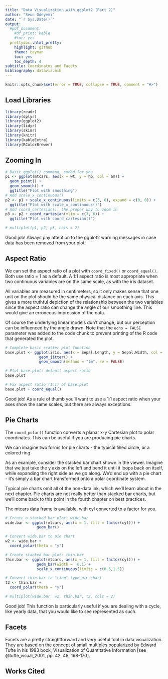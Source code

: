 ```yaml
---
title: "Data Visualization with ggplot2 (Part 2)"
author: "Seun Odeyemi"
date: "`r Sys.Date()`"
output:
  #pdf_document:
    #df_print: kable
    #toc: yes
  prettydoc::html_pretty:
    highlight: github
    theme: cayman
    toc: yes
    toc_depth: 4
subtitle: Coordinates and Facets
bibliography: dataviz.bib
---
```


```r
knitr::opts_chunk$set(error = TRUE, collapse = TRUE, comment = "#>")
```

## Load Libraries
```r
library(readr)
library(dplyr)
library(ggplot2)
library(tidyr)
library(skimr)
library(knitr)
library(kableExtra)
library(RColorBrewer)
```

## Zooming In

```r
# Basic ggplot() command, coded for you
p1 <- ggplot(mtcars, aes(x = wt, y = hp, col = am)) + 
  geom_point() + 
  geom_smooth() +
  ggtitle("Plot with smoothing")
# Add scale_x_continuous()
p2 <- p1 + scale_x_continuous(limits = c(3, 6), expand = c(0, 0)) +
  ggtitle("Plot with scale_x_continuous()")
# Add coord_cartesian(): the proper way to zoom in
p3 <- p2 + coord_cartesian(xlim = c(3, 6)) +
  ggtitle("Plot with coord_cartesian()")

```

```r
# multiplot(p1, p2, p3, cols = 2)
```

Good job! Always pay attention to the ggplot2 warning messages in case data has been removed from your plot!

## Aspect Ratio

We can set the aspect ratio of a plot with `coord_fixed()` or `coord_equal()`. Both use ratio = 1 as a default. A 1:1 aspect ratio is most appropriate when two continuous variables are on the same scale, as with the iris dataset.

All variables are measured in centimeters, so it only makes sense that one unit on the plot should be the same physical distance on each axis. This gives a more truthful depiction of the relationship between the two variables since the aspect ratio can change the angle of our smoothing line. This would give an erroneous impression of the data.

Of course the underlying linear models don't change, but our perception can be influenced by the angle drawn.
Note that the `echo = FALSE` parameter was added to the code chunk to prevent printing of the R code that generated the plot.

```r
# Complete basic scatter plot function
base.plot <- ggplot(iris, aes(x = Sepal.Length, y = Sepal.Width, col = Species)) +
               geom_jitter() +
               geom_smooth(method = "lm", se = FALSE)

# Plot base.plot: default aspect ratio
base.plot

# Fix aspect ratio (1:1) of base.plot
base.plot + coord_equal()
```

Good job! As a rule of thumb you'll want to use a 1:1 aspect ratio when your axes show the same scales, but there are always exceptions.

## Pie Charts

The `coord_polar()` function converts a planar x-y Cartesian plot to polar coordinates. This can be useful if you are producing pie charts.

We can imagine two forms for pie charts - the typical filled circle, or a colored ring.

As an example, consider the stacked bar chart shown in the viewer. Imagine that we just take the y axis on the left and bend it until it loops back on itself, while expanding the right side as we go along. We'd end up with a pie chart - it's simply a bar chart transformed onto a polar coordinate system.

Typical pie charts omit all of the non-data ink, which we'll learn about in the next chapter. Pie charts are not really better than stacked bar charts, but we'll come back to this point in the fourth chapter on best practices.

The mtcars data frame is available, with cyl converted to a factor for you.

```r
# Create a stacked bar plot: wide.bar
wide.bar <- ggplot(mtcars, aes(x = 1, fill = factor(cyl))) +
              geom_bar()

# Convert wide.bar to pie chart
w2 <- wide.bar +
  coord_polar(theta = "y")

# Create stacked bar plot: thin.bar
thin.bar <- ggplot(mtcars, aes(x = 1, fill = factor(cyl))) +
              geom_bar(width =  0.1) +
              scale_x_continuous(limits = c(0.5,1.5))

# Convert thin.bar to "ring" type pie chart
t2 <- thin.bar + 
  coord_polar(theta = "y")

# multiplot(wide.bar, w2, thin.bar, t2, cols = 2)
```

Good job! This function is particularly useful if you are dealing with a cycle, like yearly data, that you would like to see represented as such.

## Facets

Facets are a pretty straightforward and very useful tool in data visualization. They are based on the concept of small multiples popularized by Edward Tufte in his 1983 book, Visualization of Quantitative Information [see @tufte_visual_2001, pp. 42, 48, 168-170]. 

## Works Cited
